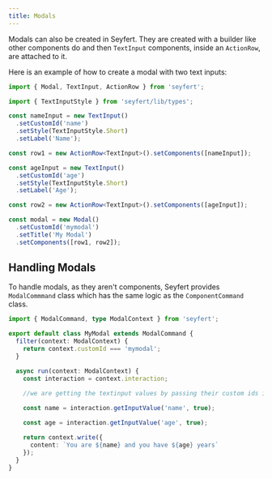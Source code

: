 ```yaml
---
title: Modals
---
```


Modals can also be created in Seyfert. They are created with a builder like other components do and then `TextInput` components, inside an `ActionRow`, are attached to it.

Here is an example of how to create a modal with two text inputs:

```ts twoslash showLineNumbers copy
import { Modal, TextInput, ActionRow } from 'seyfert';

import { TextInputStyle } from 'seyfert/lib/types';

const nameInput = new TextInput()
  .setCustomId('name')
  .setStyle(TextInputStyle.Short)
  .setLabel('Name');

const row1 = new ActionRow<TextInput>().setComponents([nameInput]);

const ageInput = new TextInput()
  .setCustomId('age')
  .setStyle(TextInputStyle.Short)
  .setLabel('Age');

const row2 = new ActionRow<TextInput>().setComponents([ageInput]);

const modal = new Modal()
  .setCustomId('mymodal')
  .setTitle('My Modal')
  .setComponents([row1, row2]);
```

## Handling Modals

To handle modals, as they aren't components, Seyfert provides `ModalCommmand` class which has the same logic as the `ComponentCommand` class.

```ts twoslash showLineNumbers copy
import { ModalCommand, type ModalContext } from 'seyfert';

export default class MyModal extends ModalCommand {
  filter(context: ModalContext) {
    return context.customId === 'mymodal';
  }

  async run(context: ModalContext) {
    const interaction = context.interaction;
    
    //we are getting the textinput values by passing their custom ids in the getInputValue method.

    const name = interaction.getInputValue('name', true);

    const age = interaction.getInputValue('age', true);

    return context.write({
      content: `You are ${name} and you have ${age} years`
    });
  }
} 